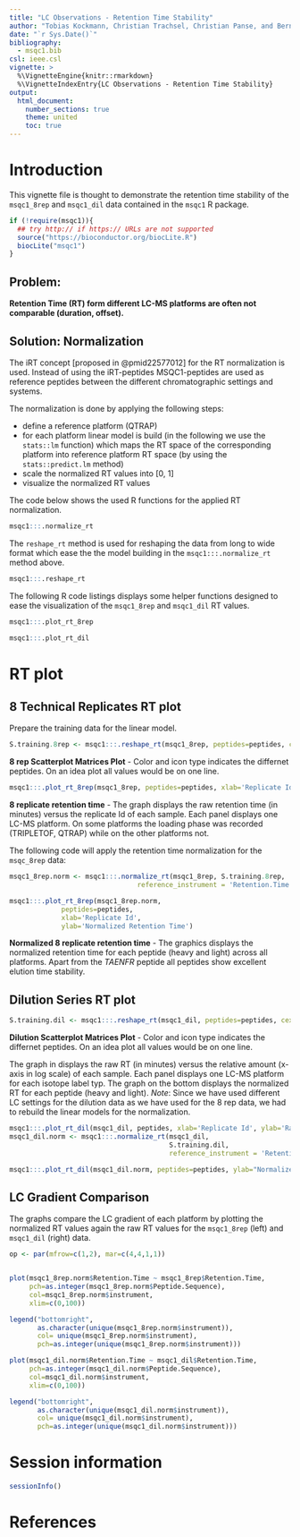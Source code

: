 ```yaml
---
title: "LC Observations - Retention Time Stability"
author: "Tobias Kockmann, Christian Trachsel, Christian Panse, and Bernd Roschitzki"
date: "`r Sys.Date()`"
bibliography:
  - msqc1.bib
csl: ieee.csl
vignette: >
  %\VignetteEngine{knitr::rmarkdown}
  %\VignetteIndexEntry{LC Observations - Retention Time Stability}
output:
  html_document:
    number_sections: true
    theme: united	
    toc: true
---
```


<!--
%\VignetteIndexEntry{LC Observations - Retention Time Stability}
%\VignetteEngine{knitr::rmarkdown}
-->

<script type="text/javascript"
  src="http://cdn.mathjax.org/mathjax/latest/MathJax.js?config=TeX-AMS-MML_HTMLorMML">
</script>

# Introduction 
This vignette file is thought to demonstrate the retention time stability of the `msqc1_8rep` and `msqc1_dil` data contained in the `msqc1` R package.

```r
if (!require(msqc1)){
  ## try http:// if https:// URLs are not supported
  source("https://bioconductor.org/biocLite.R")
  biocLite("msqc1")
}
```

## Problem: 

**Retention Time (RT) form different LC-MS platforms are often not comparable (duration, offset).**

## Solution: Normalization 

The iRT concept [proposed in @pmid22577012] for the RT normalization is used.
Instead of using the iRT-peptides 
MSQC1-peptides are used as reference peptides between the different chromatographic settings and systems.

The normalization is done by applying the following steps:

- define a reference platform (QTRAP)
- for each platform linear model is build (in the following we use the `stats::lm` function) which maps the RT space of the corresponding platform into reference platform RT space (by using the `stats::predict.lm` method)
- scale the normalized RT values into [0, 1]
- visualize the normalized RT values

The code below shows the used R functions for the applied RT normalization.


```r
msqc1:::.normalize_rt
```

The `reshape_rt` method is used for reshaping the data from long to wide format which ease the the model building in the `msqc1:::.normalize_rt` method above.

```r
msqc1:::.reshape_rt
```

The following R code listings displays some helper functions designed to ease the visualization of the `msqc1_8rep` and `msqc1_dil` RT values.

```r
msqc1:::.plot_rt_8rep

msqc1:::.plot_rt_dil
```


# RT plot
## 8 Technical Replicates RT plot

Prepare the training data for the linear model.
```r
S.training.8rep <- msqc1:::.reshape_rt(msqc1_8rep, peptides=peptides, cex=2)
```

**8 rep Scatterplot Matrices Plot** - Color and icon type indicates the differnet peptides. On an idea plot all values would be on one line.

```r
msqc1:::.plot_rt_8rep(msqc1_8rep, peptides=peptides, xlab='Replicate Id')
```

**8 replicate retention time** - The graph displays the raw retention time (in minutes) versus the replicate Id of each sample. Each panel displays one LC-MS platform. On some platforms the loading phase was recorded (TRIPLETOF, QTRAP) while on the other platforms not.


The following code will apply the retention time normalization for the `msqc_8rep` data:

```r
msqc1_8rep.norm <- msqc1:::.normalize_rt(msqc1_8rep, S.training.8rep, 
                                reference_instrument = 'Retention.Time.QTRAP')

msqc1:::.plot_rt_8rep(msqc1_8rep.norm,
             peptides=peptides,
             xlab='Replicate Id',
             ylab='Normalized Retention Time')
```

**Normalized 8 replicate retention time** - The graphics displays the normalized retention time for each peptide (heavy and light) across all platforms. Apart from the *TAENFR* peptide all peptides show excellent elution time stability.


## Dilution Series RT plot

```r
S.training.dil <- msqc1:::.reshape_rt(msqc1_dil, peptides=peptides, cex=2)
```

**Dilution Scatterplot Matrices Plot** - Color and icon type indicates the differnet peptides. On an idea plot all values would be on one line.


The graph in  displays the raw RT (in minutes) 
versus the relative amount (x-axis in log scale) of each sample. 
Each panel displays one LC-MS platform for each isotope label typ. 
The graph on the bottom  displays the normalized RT for each peptide (heavy and light).
*Note*: Since we have used different LC settings for the dilution data as we have used for the 8 rep data, we had to rebuild the linear models for the normalization.

```r
msqc1:::.plot_rt_dil(msqc1_dil, peptides, xlab='Replicate Id', ylab='Raw Retention Time')
msqc1_dil.norm <- msqc1:::.normalize_rt(msqc1_dil, 
                                        S.training.dil, 
                                        reference_instrument = 'Retention.Time.QTRAP')

msqc1:::.plot_rt_dil(msqc1_dil.norm, peptides=peptides, ylab="Normalized Retention Time")
```


## LC Gradient Comparison

The graphs compare the LC gradient of each platform by plotting the normalized RT values again the raw RT values for the `msqc1_8rep` (left) and `msqc1_dil` (right) data.

```r
op <- par(mfrow=c(1,2), mar=c(4,4,1,1))


plot(msqc1_8rep.norm$Retention.Time ~ msqc1_8rep$Retention.Time, 
     pch=as.integer(msqc1_8rep.norm$Peptide.Sequence),
     col=msqc1_8rep.norm$instrument,
     xlim=c(0,100))

legend("bottomright", 
       as.character(unique(msqc1_8rep.norm$instrument)),
       col= unique(msqc1_8rep.norm$instrument), 
       pch=as.integer(unique(msqc1_8rep.norm$instrument)))

plot(msqc1_dil.norm$Retention.Time ~ msqc1_dil$Retention.Time, 
     pch=as.integer(msqc1_dil.norm$Peptide.Sequence),
     col=msqc1_dil.norm$instrument,
     xlim=c(0,100))

legend("bottomright", 
       as.character(unique(msqc1_dil.norm$instrument)),
       col= unique(msqc1_dil.norm$instrument), 
       pch=as.integer(unique(msqc1_dil.norm$instrument)))

```


# Session information

```r
sessionInfo()
```
# References

